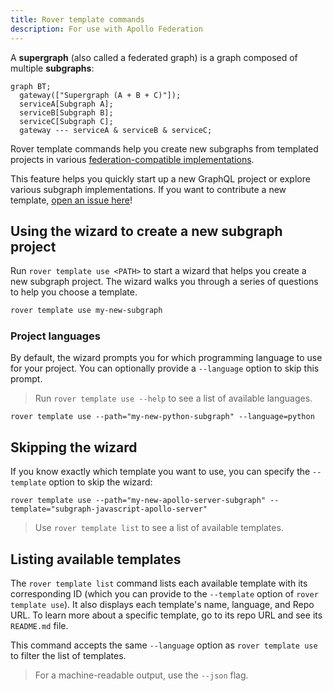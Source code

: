 ```yaml
---
title: Rover template commands
description: For use with Apollo Federation
---
```


A **supergraph** (also called a federated graph) is a graph composed of multiple **subgraphs**:

```mermaid
graph BT;
  gateway(["Supergraph (A + B + C)"]);
  serviceA[Subgraph A];
  serviceB[Subgraph B];
  serviceC[Subgraph C];
  gateway --- serviceA & serviceB & serviceC;
```

Rover template commands help you create new subgraphs from templated projects in various [federation-compatible implementations](/federation/supported-subgraphs).

This feature helps you quickly start up a new GraphQL project or explore various subgraph implementations. If you want to contribute a new template, [open an issue here](https://github.com/apollographql/rover/issues/new/choose)!

## Using the wizard to create a new subgraph project

Run `rover template use <PATH>` to start a wizard that helps you create a new subgraph project. The wizard walks you through a series of questions to help you choose a template.

```bash
rover template use my-new-subgraph
```

### Project languages

By default, the wizard prompts you for which programming language to use for your project. You can optionally provide a `--language` option to skip this prompt.

> Run `rover template use --help` to see a list of available languages.

```shell
rover template use --path="my-new-python-subgraph" --language=python
```

## Skipping the wizard

If you know exactly which template you want to use, you can specify the `--template` option to skip the wizard:

```shell
rover template use --path="my-new-apollo-server-subgraph" --template="subgraph-javascript-apollo-server"
```

> Use `rover template list` to see a list of available templates.

## Listing available templates

The `rover template list` command lists each available template with its corresponding ID (which you can provide to the `--template` option of `rover template use`). It also displays each template's name, language, and Repo URL. To learn more about a specific template, go to its repo URL and see its `README.md` file.

This command accepts the same `--language` option as `rover template use` to filter the list of templates.

> For a machine-readable output, use the `--json` flag.
